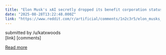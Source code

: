 ```yaml
---
title: "Elon Musk's xAI secretly dropped its benefit corporation status while fighting OpenAI"
date: "2025-08-28T13:22:48.000Z"
link: "https://www.reddit.com/r/artificial/comments/1n2c3r5/elon_musks_xai_secretly_dropped_its_benefit/"
---
```


submitted by    /u/katxwoods  
 [link]   [comments]

[Read more](https://www.reddit.com/r/artificial/comments/1n2c3r5/elon_musks_xai_secretly_dropped_its_benefit/)
